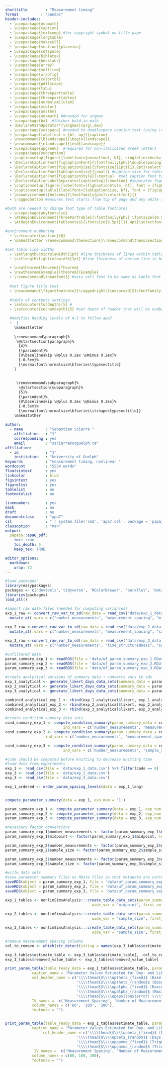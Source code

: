 ```yaml
---
shorttitle        : "Measurement timing"
format          : "pandoc"
header-includes:
  - \usepackage{nccmath}
  - \usepackage{caption}
  - \usepackage{textcomp} #for copyright symbol on title page
  - \usepackage{longtable}
  - \usepackage{makecell}
  - \usepackage[section]{placeins}
  - \usepackage{setspace}
  - \usepackage{biblatex}
  - \usepackage{booktabs}
  - \usepackage{array}
  - \usepackage{multirow}
  - \usepackage{wrapfig}
  - \usepackage{colortbl}
  - \usepackage{pdflscape}
  - \usepackage{tabu}
  - \usepackage{threeparttable}
  - \usepackage{threeparttablex}
  - \usepackage[normalem]{ulem}
  - \usepackage{xcolor}
  - \usepackage{amsthm} 
  - \usepackage{amsmath} ##needed for argmax
  - \usepackage{bm}  #thicker bold in math 
  - \DeclareMathOperator*{\argmax}{arg\,max}
  - \usepackage{setspace} #needed to doublespace caption text (using \doublespacing)
  - \usepackage[labelfont = {bf, up}]{caption} 
  - \newcommand{\blandscape}{\begin{landscape}}
  - \newcommand{\elandscape}{\end{landscape}}
  - \usepackage{upgreek}  #required for non-italicized Greek letters
  - \usepackage{subcaption}
  - \captionsetup[figure]{labelfont={normalfont, bf}, singlelinecheck=false, labelsep=newline}
  - \DeclareCaptionFont{figCaptionFont}{\fontfamily{phv}\doublespacing} #sets caption font to sans serif font of Helvetica 
  - \DeclareCaptionFont{figCaptionSize}{\fontsize{11pt}{13.2pt}\selectfont} #set caption font size to footnote 
  - \DeclareCaptionFont{tabCaptionSize}{\small} #caption size for table title
  - \DeclareCaptionFont{figCaptionStyle}{\textup}  #set caption font to non-italicized font  
  - \DeclareCaptionLabelSeparator{captionSep}{\newline} #separates figure label and figure title with required white space
  - \captionsetup[figure]{labelfont={figCaptionStyle, bf}, font = {figCaptionFont,figCaptionSize, figCaptionStyle}, labelsep = captionSep, justification= raggedright}
  - \captionsetup[table]{labelfont={tabCaptionSize, bf}, font = {figCaptionFont, tabCaptionSize, figCaptionStyle}, labelsep = captionSep, justification= raggedright}
  - \newenvironment{helvenv}{\fontfamily{phv}\selectfont}{}
  - \raggedbottom #ensures text starts from top of page and any white space is at the botom

#both are needed to change font type of table footnotes
  - \usepackage{anyfontsize}
  - \AtBeginEnvironment{ThreePartTable}{\fontfamily{phv} \fontsize{10.5pt}{12pt}\selectfont} 
  - \AtBeginEnvironment{tablenotes}{\fontsize{9.5pt}{11.4pt}\selectfont} 

#environment numbering 
  - \setcounter{section}{0} 
  - \makeatletter \renewcommand\thesection{}\renewcommand\thesubsection{\@arabic\c@section.\@arabic\c@subsection} \makeatother

#set table line widths 
  - \setlength\cmidrulewidth{1pt} #line thickness of lines within table and in multi-row headers
  - \setlength\lightrulewidth{1pt} #line thickness of bottom line in header 

  - \newtheorem{theorem}{Theorem}
  - \newtheorem{example}[theorem]{Example}
  - \renewcommand\theadfont{} #sets cell font to be same as table font 
  
  #set figure title text
  - \newcommand{\figurefootnote}{\raggedright\linespread{2}\fontfamily{phv}\fontsize{9.5pt}{11.4pt}\selectfont \textit{Note. }}
  
  #table of contents settings 
  - \setcounter{tocdepth}{5} #
  - \setcounter{secnumdepth}{5} #set depth of header that will be numbered in the text and in the table of contents

  #modifies heading levels of 4-5 to follow apa7
  -  |
    \makeatletter
    
    \renewcommand\paragraph{% 
     \@startsection{paragraph}%
      {4}%
      {\parindent}%
      {0\baselineskip \@plus 0.2ex \@minus 0.2ex}%
      {-0.5em}%
      {\normalfont\normalsize\bfseries\typesectitle}
    }
    
      
     \renewcommand\subparagraph{%
      \@startsection{subparagraph}%
      {5}%
      {\parindent}%
      {0\baselineskip \@plus 0.2ex \@minus 0.2ex}%
      {-0.5em}%
      {\normalfont\normalsize\bfseries\itshape\typesectitle}}
    \makeatother
  
author: 
  - name          : "Sebastian Sciarra "
    affiliation   : "1"
    corresponding : yes    
    email         : "ssciarra@uoguelph.ca"
affiliation: 
  - id            : "1"
    institution   : "University of Guelph"
keywords          : "measurement timing, nonlinear "
wordcount         : "5554 words"
floatsintext      : yes
linkcolor         : blue
figsintext        : yes 
figurelist        : yes
tablelist         : no
footnotelist      : no

linenumbers       : yes
mask              : no
draft             : no
documentclass     : "apa7"
csl               : "`r system.file('rmd', 'apa7.csl', package = 'papaja')`"
classoption       : "man"        
output: 
  papaja::apa6_pdf:
    toc: true
    toc_depth: 5
    keep_tex: TRUE

editor_options: 
  markdown: 
    wrap: 72
---
```



```r
#load packages'
library(easypackages)
packages <- c('devtools','tidyverse', 'RColorBrewer', 'parallel', 'data.table', 'kableExtra', 'ggtext', 'egg', 'nonlinSims','papaja', 'ggbrace', 'cowplot')
libraries(packages)
load_all()
```

```r
#import raw data files (needed for computing variances)
exp_1_raw <- convert_raw_var_to_sd(raw_data = read_csv('data/exp_1_data.csv')) %>%
  mutate_at(.vars = c("number_measurements", "measurement_spacing", "midpoint"), factor)
  
exp_2_raw <-convert_raw_var_to_sd(raw_data = read_csv('data/exp_2_data.csv')) %>%
  mutate_at(.vars = c("number_measurements", "measurement_spacing", "sample_size"), factor)

exp_3_raw <-convert_raw_var_to_sd(raw_data = read_csv('data/exp_3_data.csv')) %>%
  mutate_at(.vars = c("number_measurements", "time_structuredness", "sample_size"), factor)

#unfiltered data 
param_summary_exp_1 <- readRDS(file = 'data/uf_param_summary_exp_1.RData')
param_summary_exp_2 <- readRDS(file = 'data/uf_param_summary_exp_2.RData')
param_summary_exp_3 <- readRDS(file = 'data/uf_param_summary_exp_3.RData')

#create analytical versions of summary data + converts vars to sds
exp_1_analytical <- generate_likert_days_data_sets(summary_data = param_summary_exp_1, exp_num = '1')
exp_2_analytical <- generate_likert_days_data_sets(summary_data = param_summary_exp_2, exp_num = '2')
exp_3_analytical <- generate_likert_days_data_sets(summary_data = param_summary_exp_3, exp_num = '3')

combined_analytical_exp_1 <- rbind(exp_1_analytical$likert, exp_1_analytical$days)
combined_analytical_exp_2 <- rbind(exp_2_analytical$likert, exp_2_analytical$days)
combined_analytical_exp_3 <- rbind(exp_3_analytical$likert, exp_3_analytical$days)

#create condition summary data sets 
cond_summary_exp_1 <- compute_condition_summary(param_summary_data = combined_analytical_exp_1, facet_var = 'measurement_spacing', 
                          ind_vars = c('number_measurements', 'measurement_spacing', 'midpoint'))
cond_summary_exp_2 <- compute_condition_summary(param_summary_data = combined_analytical_exp_2, facet_var = 'measurement_spacing', 
                  ind_vars = c('number_measurements', 'measurement_spacing', 'sample_size'))

cond_summary_exp_3 <- compute_condition_summary(param_summary_data = combined_analytical_exp_3, facet_var = 'time_structuredness', 
                          ind_vars = c('number_measurements', 'sample_size', 'time_structuredness'))

```

```r
#code should be computed before knitting to decrease knitting time 
#load data from experiments
exp_1 <- read_csv(file = 'data/exp_1_data.csv') %>% filter(code == 0)
exp_2 <- read_csv(file = 'data/exp_2_data.csv')
exp_3 <- read_csv(file = 'data/exp_3_data.csv')

exp_1_ordered <- order_param_spacing_levels(data = exp_1_long)


compute_parameter_summary(data = exp_1, exp_num = '1')

param_summary_exp_1 <- compute_parameter_summary(data = exp_1, exp_num = 1)
param_summary_exp_2 <- compute_parameter_summary(data = exp_2, exp_num = 2)
param_summary_exp_3 <- compute_parameter_summary(data = exp_3, exp_num = 3)

#necessary factor conversions 
param_summary_exp_1$number_measurements <- factor(param_summary_exp_1$number_measurements, levels = c(5, 7, 9,11))
param_summary_exp_1$midpoint <- factor(param_summary_exp_1$midpoint, levels = c(80, 180,280))

param_summary_exp_2$number_measurements <- factor(param_summary_exp_2$number_measurements, levels = c(5, 7, 9,11))
param_summary_exp_2$sample_size <- factor(param_summary_exp_2$sample_size, levels = c(30, 50, 100, 200, 500, 1000))

param_summary_exp_3$number_measurements <- factor(param_summary_exp_3$number_measurements, levels = c(5, 7, 9,11))
param_summary_exp_3$sample_size <- factor(param_summary_exp_3$sample_size, levels = c(30, 50, 100, 200, 500, 1000))

#write data sets 
#save parameter summary files as RData files so that metadata are correctly stored (e.g., factor levels, variable types)
saveRDS(object = param_summary_exp_1, file = 'data/uf_param_summary_exp_1.RData')
saveRDS(object = param_summary_exp_2, file = 'data/uf_param_summary_exp_2.RData')
saveRDS(object = param_summary_exp_3, file = 'data/uf_param_summary_exp_3.RData')
```


```r
exp_1_tables <- nonlinSimsAnalysis:::create_table_data_sets(param_summary_data = param_summary_exp_1, 
                                       wide_var = 'midpoint', first_col = 'measurement_spacing', second_col = 'number_measurements')
  
exp_2_tables <- nonlinSimsAnalysis:::create_table_data_sets(param_summary_data = param_summary_exp_2, 
                                       wide_var = 'sample_size', first_col = 'measurement_spacing', second_col = 'number_measurements')

exp_3_tables <- nonlinSimsAnalysis:::create_table_data_sets(param_summary_data = param_summary_exp_3, 
                                       wide_var = 'sample_size', first_col = 'time_structuredness', second_col = 'number_measurements') 

#remove measurement spacing columns 
col_to_remove <- which(str_detect(string = names(exp_3_tables$estimate_table), pattern = 'measurement_spacing'))

exp_3_tables$estimate_table <- exp_3_tables$estimate_table[, -col_to_remove]
exp_3_tables$removed_value_table <- exp_3_tables$removed_value_table[ , -col_to_remove]
```

```r

print_param_table(table_ready_data = exp_1_tables$estimate_table, parameter_name = 'theta|alpha|epsilon', 
            caption_name = 'Parameter Values Estimated for Day- and Likert-Unit Parameters in Experiment 1', 
            col_header_name = c('\\\\thead{$\\\\uptheta_{fixed}$ (Baseline)  \\\\\\\\ Pop value = 3.00}', 
                                '\\\\thead{$\\\\uptheta_{random}$ (Baseline) \\\\\\\\ Pop value = 0.05}',
                                '\\\\thead{$\\\\upalpha_{fixed}$ (Maximal \\\\\\\\ elevation)  \\\\\\\\ Pop value = 3.32}', 
                                '\\\\thead{$\\\\upalpha_{random}$ (Maximal \\\\\\\\ elevation) \\\\\\\\ Pop value = 0.05}', 
                                '\\\\thead{$\\\\upepsilon$(error) \\\\\\\\ Pop value = 0.03}'), 
            IV_names =  c('Measurement Spacing', 'Number of Measurements'), 
            column_names = c('80', '180', '280'),
            footnote = "")


print_param_table(table_ready_data = exp_1_tables$estimate_table, parameter_name = 'beta|gamma', 
            caption_name = 'Parameter Values Estimated for Day- and Likert-Unit Parameters in Experiment 1', 
                 col_header_name = c('\\\\thead{$\\\\upbeta_{fixed}$ (Days to \\\\\\\\ halfway elevation)}', 
                                '\\\\thead{$\\\\upbeta_{random}$ (Days to \\\\\\\\ halfway elevation) \\\\\\\\ Pop value = 10.00}', 
                                '\\\\thead{$\\\\upgamma_{fixed}$ (Triquarter- \\\\\\\\ halfway delta) \\\\\\\\ Pop value = 20.00}', 
                                '\\\\thead{$\\\\upgamma_{random}$ (Triquarter- \\\\\\\\ halfway delta) \\\\\\\\ Pop value = 4.00}'),
             IV_names =  c('Measurement Spacing', 'Number of Measurements'), 
            column_names = c(80, 180, 280),
            footnote = "")
```
